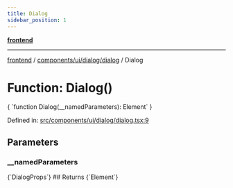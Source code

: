 ```yaml
---
title: Dialog
sidebar_position: 1
---
```



[**frontend**](../../../../..)

***

[frontend](../../../../..) / [components/ui/dialog/dialog](..) / Dialog

# Function: Dialog()

<CodeBlock language="ts">
{ `function Dialog(__namedParameters): Element` }
</CodeBlock>

Defined in: [src/components/ui/dialog/dialog.tsx:9](https://github.com/svsticky/CommitteeClash/blob/cf8a63ee123fe6ef8b9cc633622ca8c3bc6fa48a/frontend/src/components/ui/dialog/dialog.tsx#L9)

## Parameters

### \_\_namedParameters
<CodeBlock language="ts">
{`DialogProps`}
</CodeBlock>
## Returns
<CodeBlock language="ts">
{`Element`}
</CodeBlock>